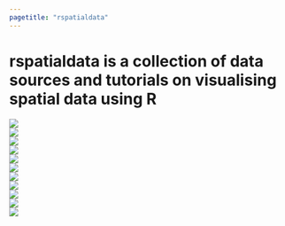 ```yaml
---
pagetitle: "rspatialdata"
---
```


# **rspatialdata** is a collection of data sources and tutorials on visualising spatial data using R

<div class="icon-grid">
  <div class="row">
  <div class="col-sm-1"></div>
  <div class="col-sm-2">
  <a href="admin_boundaries.html"><img src="figures/admin_boundaries.jpg"></a>
  </div>
  <div class="col-sm-2">
  <a href="osm.html"><img src="figures/osm.jpg"></a>
  </div>
  <div class="col-sm-2">
  <a href="population.html"><img src="figures/population.jpg"></a>
  </div>
  <div class="col-sm-2">
  <a href="elevation.html"><img src="figures/elevation.jpg"></a>
  </div>
  <div class="col-sm-2">
  <a href="temperature.html"><img src="figures/temperature.jpg"></a>
  </div>
  <div class="col-sm-1"></div>
  </div>
  <div class="row">
  <div class="col-sm-2">
  <a href="rainfall.html"><img src="figures/rainfall.jpg"></a>
  </div>
  <div class="col-sm-2">
  <a href="humidity.html"><img src="figures/humidity.jpg"></a>
  </div>
  <div class="col-sm-2">
  <a href="vegetation.html"><img src="figures/vegetation.jpg"></a>
  </div>
  <div class="col-sm-2">
  <a href="land_cover.html"><img src="figures/land_cover.jpg"></a>
  </div>
  <div class="col-sm-2">
  <a href="dhs.html"><img src="figures/dhs.jpg"></a>
  </div>
  <div class="col-sm-2">
  <a href="malaria.html"><img src="figures/malaria.jpg"></a>
  </div>
  </div>
</div>